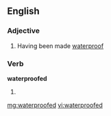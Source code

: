 ==English==

===Adjective===
{{en-adj}}

#Having been made [[waterproof]]

===Verb===
'''waterproofed'''

# {{past of|[[waterproof]]}}

[[mg:waterproofed]]
[[vi:waterproofed]]